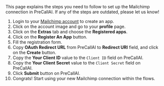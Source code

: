 
<Info>
    This page explains the steps you need to follow to set up the Mailchimp
    connection in PreCallAI. If any of the steps are outdated, please let us know!
</Info>

1. Login to your [Mailchimp account](https://mailchimp.com/) to create an app.
2. Click on the account image and go to your **profile** page.
3. Click on the **Extras** tab and choose the **Registered apps**.
4. Click on the **Register An App** button.
5. Fill the registration form.
6. Copy **OAuth Redirect URL** from PreCallAI to **Redirect URI** field, and click on the **Create** button.
7. Copy the **Your Client ID** value to the `Client ID` field on PreCallAI.
8. Copy the **Your Client Secret** value to the `Client Secret` field on PreCallAI.
9. Click **Submit** button on PreCallAI.
10. Congrats! Start using your new Mailchimp connection within the flows.
